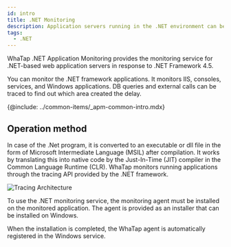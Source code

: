 ```yaml
---
id: intro
title: .NET Monitoring
description: Application servers running in the .NET environment can be monitored.
tags:
  - .NET
---
```


WhaTap .NET Application Monitoring provides the monitoring service for .NET-based web application servers in response to .NET Framework 4.5.

You can monitor the .NET framework applications. It monitors IIS, consoles, services, and Windows applications. DB queries and external calls can be traced to find out which area created the delay.

<!-- {@video: https://www.whatap.io/video/product/ko/app_dotnet.mp4}-->

{@include: ../common-items/_apm-common-intro.mdx} 

## Operation method

In case of the .Net program, it is converted to an executable or dll file in the form of Microsoft Intermediate Language (MSIL) after compilation. It works by translating this into native code by the Just-In-Time (JIT) compiler in the Common Language Runtime (CLR). WhaTap monitors running applications through the tracing API provided by the .NET framework.

![Tracing Architecture](https://img.whatap.io/media/agent_dotnet/install/profiling-architecture.png)

To use the .NET monitoring service, the monitoring agent must be installed on the monitored application. The agent is provided as an installer that can be installed on Windows.

When the installation is completed, the WhaTap agent is automatically registered in the Windows service.
